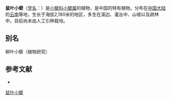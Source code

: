 {{Speciesbox
| name = 鼠叶小檗
| status = 
| status_system = 
| image =
| genus = Berberis
| species = iteophylla
| authority = C. Y. Wu ex S. Y. Bao
}}

'''鼠叶小檗'''（[[学名|学名]]：{{lang|la|''Berberis iteophylla''}}）是[[小檗科|小檗科]][[小檗属|小檗属]]的植物，是中国的特有植物。分布在[[中国大陆|中国大陆]]的[[云南|云南]]等地，生长于海拔2,180米的地区，多生在溪边、灌丛中、山坡以及疏林中，目前尚未由人工引种栽培。

== 别名 ==
柳叶小檗（植物研究）

== 参考文献 ==
<div class="references-small">
* {{cite web| url =http://www.bioinfo.cn/db05/KmzwSpecies.php?action=view&id=1116| title =鼠叶小檗| work =《中国高等植物数据库全库》| publisher =中国科学院微生物研究所| author =昆明植物研究所| accessdate =2009-02-22| deadurl =yes| archiveurl =https://web.archive.org/web/20160305064120/http://www.bioinfo.cn/db05/KmzwSpecies.php?action=view&id=1116| archivedate =2016-03-05}}
</div>
{{Taxonbar|from=Q1020910}}

[[Category:小檗属|鼠叶小檗]]


{{植物小作品}}